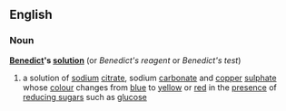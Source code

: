 ==English==
===Noun===
'''[[Benedict]]'s [[solution]]'''  (or ''Benedict's reagent'' or ''Benedict's test'')
{{wikipedia}}
#{{chemistry}} a solution of [[sodium]] [[citrate]], sodium [[carbonate]] and [[copper]] [[sulphate]] whose [[colour]] changes from [[blue]] to [[yellow]] or [[red]] in the [[presence]] of [[reducing sugar]]s such as [[glucose]]